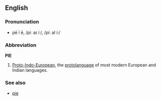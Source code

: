 ==English==
===Pronunciation===
*pē ī ē, /piː aɪ iː/, /pi: aI i:/

===Abbreviation===
'''PIE'''

# [[Proto-Indo-European]], the [[protolanguage]] of most modern European and Indian languages.

===See also===
*[[pie]]